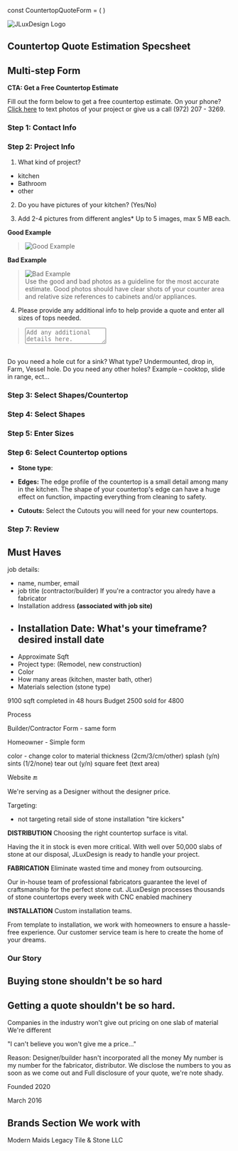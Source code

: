 const CountertopQuoteForm = ( <ReactHookForm /> )

<div style={{ padding: '20px', backgroundColor: 'black' }}>

  ![JLuxDesign Logo](../../assets/img/logos/logo-white.png)
  <h2 className="text-primary"> Countertop Quote Estimation Specsheet</h2>
</div>

<div className="main">
  <ReactHookForm />
</div>

## Multi-step Form

**CTA: Get a Free Countertop Estimate**

Fill out the form below to get a free countertop estimate.
On your phone? <a href="sms://19722073269">Click here</a> to text photos of your project or give us a call (972) 207 - 3269.


### Step 1: Contact Info

### Step 2: Project Info

1. What kind of project?
  - kitchen
  - Bathroom
  - other

<!-- Dependent form fields-->
2. Do you have pictures of your kitchen? (Yes/No)

<!-- Picture Upload tool renders if "Yes" is selected -->

3. Add 2-4 pictures from different angles*
Up to 5 images, max 5 MB each.

  **Good Example**

  > ![Good Example](https://heyremodelers.com/demo/countertops/wp-content/uploads/2020/04/good.jpg)

  **Bad Example**

  > ![Bad Example](https://heyremodelers.com/demo/countertops/wp-content/uploads/2020/04/bad.jpg) <br />
  Use the good and bad photos as a guideline for the most accurate estimate. Good photos should have clear shots of your counter area and relative size references to cabinets and/or appliances.

<!-- textarea Element-->

4. Please provide any additional info to help provide a quote and enter all sizes of tops needed.

  > <textarea placeholder="Add any additional details here." ></textarea>
  <br />
Do you need a hole cut for a sink? What type? Undermounted, drop in, Farm, Vessel hole. Do you need any other holes? Example – cooktop, slide in range, ect…

### Step 3: Select Shapes/Countertop

### Step 4: Select Shapes

### Step 5: Enter Sizes

### Step 6: Select Countertop options

- **Stone type**:

- **Edges:** The edge profile of the countertop is a small detail among many in the kitchen. The shape of your countertop's edge can have a huge effect on function, impacting everything from cleaning to safety.

- **Cutouts:** Select the Cutouts you will need for your new countertops.

### Step 7: Review



## Must Haves

job details:

- name, number, email
- job title (contractor/builder) If you're a contractor you alredy have a fabricator
- Installation address **(associated with job site)**
- Installation Date: What's your timeframe? desired install date
  -
- Approximate Sqft
- Project type: (Remodel, new construction)
- Color
- How many areas (kitchen, master bath, other)
- Materials selection (stone type)

9100 sqft completed in 48 hours
Budget 2500 sold for 4800

Process

Builder/Contractor Form - same form

Homeowner - Simple form

color - change color to material
thickness (2cm/3/cm/other)
splash (y/n)
sints (1/2/none)
tear out (y/n)
square feet (text area)


Website 🔚

We're serving as a Designer without the designer price.

Targeting:

- not targeting retail side of stone installation "tire kickers"


**DISTRIBUTION**
Choosing the right countertop surface is vital.

Having the it in stock is even more critical.
With well over 50,000 slabs of stone at our disposal, JLuxDesign is ready to handle your project.

**FABRICATION**
Eliminate wasted time and money from outsourcing.

Our in-house team of professional fabricators guarantee the level of craftsmanship for the perfect stone cut.
JLuxDesign processes thousands of stone countertops every week with CNC enabled machinery

**INSTALLATION**
Custom installation teams.

From template to installation, we work with homeowners to ensure a hassle-free experience.
Our customer service team is here to create the home of your dreams.



### Our Story

## Buying stone shouldn't be so hard
## Getting a quote shouldn't be so hard.


Companies in the industry won't give out pricing on one slab of material
We're different

"I can't believe you won't give me a price..."

Reason:
Designer/builder hasn't incorporated all the money
My number is my number for the fabricator, distributor.
We disclose the numbers to you as soon as we come out and
Full disclosure of your quote, we're note shady.

Founded 2020

March 2016

## Brands Section We work with

Modern Maids
Legacy Tile & Stone LLC

